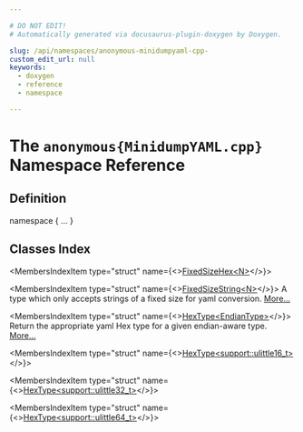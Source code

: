 ```yaml
---

# DO NOT EDIT!
# Automatically generated via docusaurus-plugin-doxygen by Doxygen.

slug: /api/namespaces/anonymous-minidumpyaml-cpp-
custom_edit_url: null
keywords:
  - doxygen
  - reference
  - namespace

---
```





# The `anonymous{MinidumpYAML.cpp}` Namespace Reference

<DoxygenPage pluginConfig={pluginConfig}>



## Definition

<CodeBlock>namespace &#123; ... &#125;</CodeBlock>

## Classes Index

<MembersIndex>

<MembersIndexItem
  type="struct"
  name={<><a href="/docs/api/structs/anonymous-namespace-minidumpyaml-cpp-/fixedsizehex">FixedSizeHex&lt;N&gt;</a></>}>
</MembersIndexItem>

<MembersIndexItem
  type="struct"
  name={<><a href="/docs/api/structs/anonymous-namespace-minidumpyaml-cpp-/fixedsizestring">FixedSizeString&lt;N&gt;</a></>}>
A type which only accepts strings of a fixed size for yaml conversion. <a href="/docs/api/structs/anonymous-namespace-minidumpyaml-cpp-/fixedsizestring/#details">More...</a>
</MembersIndexItem>

<MembersIndexItem
  type="struct"
  name={<><a href="/docs/api/structs/anonymous-namespace-minidumpyaml-cpp-/hextype">HexType&lt;EndianType&gt;</a></>}>
Return the appropriate yaml Hex type for a given endian-aware type. <a href="/docs/api/structs/anonymous-namespace-minidumpyaml-cpp-/hextype/#details">More...</a>
</MembersIndexItem>

<MembersIndexItem
  type="struct"
  name={<><a href="/docs/api/structs/anonymous-namespace-minidumpyaml-cpp-/hextype-c7b202a3881491e97388dc7cb8582591">HexType&lt;support::ulittle16_t&gt;</a></>}>
</MembersIndexItem>

<MembersIndexItem
  type="struct"
  name={<><a href="/docs/api/structs/anonymous-namespace-minidumpyaml-cpp-/hextype-12228db8539459bf79c21837b9aca0db">HexType&lt;support::ulittle32_t&gt;</a></>}>
</MembersIndexItem>

<MembersIndexItem
  type="struct"
  name={<><a href="/docs/api/structs/anonymous-namespace-minidumpyaml-cpp-/hextype-857d2eea5342a0f8aee544fd26932b85">HexType&lt;support::ulittle64_t&gt;</a></>}>
</MembersIndexItem>

</MembersIndex>


</DoxygenPage>
